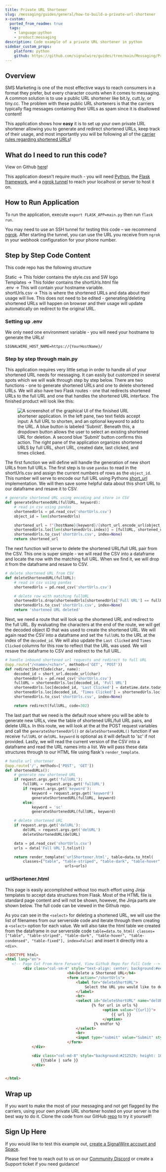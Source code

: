 ```yaml
---
title: Private URL Shortener
slug: /messaging/guides/general/how-to-build-a-private-url-shortener
x-custom:
  ported_from_readme: true
  tags:
    - language:python
    - product:messaging
description: Code example of a private URL shortener in python
sidebar_custom_props:
    platform: python
    github: https://github.com/signalwire/guides/tree/main/Messaging/Private-URL-Shortener-Python
---
```



## Overview

SMS Marketing is one of the most effective ways to reach consumers in a format they prefer, but every character counts when it comes to messaging. A common solution is to use a public URL shortener like bit.ly, cutt.ly, or tiny.cc. The problem with these public URL shorteners is that the carriers typically flag messages containing their URLs as spam since it is disallowed content!

This application shows how **easy** it is to set up your own private URL shortener allowing you to generate and redirect shortened URLs, keep track of their usage, and most importantly you will be following all of the [carrier rules regarding shortened URLs](/messaging/getting-started/sms-best-practices-how-to-ensure-message-delivery#shortened-urls)! 

## What do I need to run this code?

View on Github [here](https://github.com/signalwire/guides/tree/main/Messaging/Private-URL-Shortener-Python)!

This application doesn't require much - you will need [Python](https://www.python.org/), the [Flask framework](https://www.tutorialspoint.com/python_web_development_libraries/python_web_development_libraries_flask_framework.htm), and a [ngrok tunnel](/platform/basics/guides/technical-troubleshooting/how-to-test-webhooks-with-ngrok) to reach your localhost or server to host it on. 

## How to Run Application

To run the application, execute `export FLASK_APP=main.py` then run `flask run`.

You may need to use an SSH tunnel for testing this code – we recommend [ngrok](https://ngrok.com/). After starting the tunnel, you can use the URL you receive from `ngrok` in your webhook configuration for your phone number.

## Step by Step Code Content

This code repo has the following structure

Static -> This folder contains the style.css and SW logo  
Templates -> This folder contains the shortUrls.html file  
.env -> This will contain your hostname variable.  
shortUrls.csv -> This is where the shortened URLs and data about their usage will live. This does not need to be edited - generating/deleting shortened URLs will happen on browser and their usage will update automatically on redirect to the original URL. 

### Setting up .env

We only need one environment variable - you will need your hostname to generate the URLs! 

```
SIGNALWIRE_HOST_NAME=https://{YourHostName}/
```

### Step by step through main.py

This application requires very little setup in order to handle all of your shortened URL needs for messaging. It can easily but customized in several spots which we will walk through step by step below. There are two functions - one to generate shortened URLs and one to delete shortened URLs. We will also have two Flask routes - one that redirects shortened URLs to the full URL and one that handles the shortened URL interface. The finished product will look like this:

<figure>
  <img className="img-800" src={require("./cb38f67-Screen_Shot_2022-02-10_at_2.25.54_PM.webP").default} alt="A screenshot of the graphical UI of the finished URL shortener application. In the left pane, two text fields accept input: A full URL to shorten, and an optional keyword to add to the URL. A blue button is labeled 'Submit'. Beneath this, a dropdown button allows the user to select an existing shortened URL for deletion. A second blue 'Submit' button confirms this action. The right pane of the application organizes shortened URLS by full URL, short URL, created date, last clicked, and times clicked." />
</figure>

The first function we will define will handle the generation of new short URLs from full URLs. The first step is to use `pandas` to read in the shortUrls.csv and assign the current numbers of rows as the `object_id`. This number will serve to encode our full URL using Pythons [short_url](https://pypi.org/project/short_url/) implementation. We will then save some helpful data about this short URL to our dataframe and resave it to CSV. 

```python
# generate shortened URL using encoding and store in CSV
def generateShortenedURL(fullURL, keyword):
    # read in csv using pandas
    shortenedUrls = pd.read_csv('shortUrls.csv')
    object_id = len(shortenedUrls)

    shortened_url = f"{hostName}{keyword}/{short_url.encode_url(object_id, min_length=3)}"
    shortenedUrls.loc[len(shortenedUrls.index)] = [fullURL, shortened_url, datetime.date.today(), 'Not Used Yet', 0]
    shortenedUrls.to_csv('shortUrls.csv', index=None)
    return shortened_url
```

The next function will serve to delete the shortened URL/full URL pair from the CSV. This one is super simple - we will read the CSV into a dataframe and locate the row with the matching full URL. When we find it, we will drop it from the dataframe and resave to CSV. 

```python
# delete shortened URL from CSV
def deleteShortenedURL(fullURL):
    # read in csv using pandas
    shortenedUrls = pd.read_csv('shortUrls.csv')

    # delete row with matching fullURL
    shortenedUrls.drop(shortenedUrls[shortenedUrls['Full URL'] == fullURL].index, inplace=True)
    shortenedUrls.to_csv('shortUrls.csv', index=None)
    return 'shortened URL deleted'
```

Next, we need a route that will look up the shortened URL and redirect to the full URL. By evaluating the characters at the end of the route, we will get the decoded object ID that was used to create the shortened URL. We will again read the CSV into a dataframe and set the `fullURL` to the URL at the index of the `decoded_id`. We will also update the `Last Clicked` and `Times Clicked` columns for this row to reflect that the URL was used. We will resave the dataframe to CSV and redirect to the full URL. 

```python
# handle inbound shortened url requests and redirect to full URL
@app.route("/<name>/<char>", methods=('GET', 'POST'))
def redirectShortCode(char, name):
    decoded_id = short_url.decode_url(char)
    shortenedUrls = pd.read_csv('shortUrls.csv')
    fullURL = shortenedUrls.loc[decoded_id, 'Full URL']
    shortenedUrls.loc[decoded_id, 'Last Clicked'] = datetime.date.today()
    shortenedUrls.loc[decoded_id, 'Times Clicked'] = shortenedUrls.loc[decoded_id, 'Times Clicked'] + 1
    shortenedUrls.to_csv('shortUrls.csv', index=None)

    return redirect(fullURL, code=302)
```

The last part that we need is the default roue where you will be able to generate new URLs, view the table of shortened URL/full URL pairs, and delete URLs. In this route, we will look at the at the POST request variables and call the `generateShortenedUrl()` or `deleteShortenedURL()` function if we receive `fullURL` or `delURL`. `keyword` is optional as it will default to 'sc' if not provided. Lastly, we will read the current version of the CSV into a dataframe and read the URL names into a list. We will pass these data structures through to our HTML file using flask's `render_template`. 

```python
# handle url shortener
@app.route('/', methods=['POST', 'GET'])
def shortenedURLs():
    # generate new shortened URL
    if request.args.get('fullURL'):
        fullURL = request.args.get('fullURL')
        if request.args.get('keyword'):
            keyword = request.args.get('keyword')
            generateShortenedURL(fullURL, keyword)
        else:
            keyword = 'sc'
            generateShortenedURL(fullURL, keyword)

    # delete shortened URL
    if request.args.get('delURL'):
        delURL = request.args.get('delURL')
        deleteShortenedURL(delURL)

    data = pd.read_csv('shortUrls.csv')
    urls = data['Full URL'].tolist()

    return render_template('urlShortener.html', table=data.to_html(
        classes=["table", "table-striped", "table-dark", "table-hover", "table-condensed", "table-fixed"], index=False),
                           urls=urls)

```

### urlShortener.html

This page is easily accomplished without too much effort using Jinja templates to accept data structures from Flask. Most of the HTML file is standard page content and will not be shown, however, the Jinja parts are shown below. The full code can be viewed in the Github repo.  

As you can see in the `<select>` for deleting a shortened URL, we will use the list of filenames from our serverside code and iterate through them creating a `<select>` option for each value. We will also take the html table we created from the dataframe in our serverside code `table=data.to_html(
        classes=["table", "table-striped", "table-dark", "table-hover", "table-condensed", "table-fixed"], index=False)` and insert it directly into a `<div>`.  

```html
<!DOCTYPE html>
<html lang="en">
   <!-- Page Cut From Here Forward, View Github Repo For Full Code -->
        <div class="col-sm-4" style="text-align: center; background:#eee; height: 100vh;">
                            <h4>Delete a Shortened URL</h4>
                            <form action="/shortUrls">
                                <label for="deleteShortURL">
                                    Select the URL you would like to delete.
                                </label>
                                <br>
                                <select id="deleteShortURL" name="delURL">
                                       {% for url in urls %}
                                            <option value="{{url}}">
                                                {{ url }}
                                            </option>
                                        {% endfor %}
                                </select>
                                <br>
                                <input type="submit" value="Submit" style="background:#033ec3; color: white;">
                            </form>
            </div>

            <div class="col-md-8" style="background:#212529; height: 100vh;">
                {{table | safe }}
            </div>

       
</html>
```

Wrap up
-------

If you want to make the most of your messaging and not get flagged by the carriers, using your own private URL shortener hosted on your server is the best way to do it. Clone the code from our GitHub [repo](https://github.com/signalwire/guides/tree/main/Messaging/Private-URL-Shortener-Python) to try it yourself!

Sign Up Here
------------

If you would like to test this example out, [create a SignalWire account and Space](https://m.signalwire.com/signups/new?s=1).

Please feel free to reach out to us on our [Community Discord](https://discord.com/invite/F2WNYTNjuF) or create a Support ticket if you need guidance!
